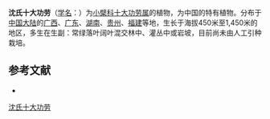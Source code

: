 {{Speciesbox
| name = 沈氏十大功劳
| status = 
| status_system = 
| image =
| genus = Mahonia
| species = shenii
| authority = Chun
}}

'''沈氏十大功劳'''（[[学名|学名]]：{{lang|la|''Mahonia shenii''}}）为[[小檗科|小檗科]][[十大功劳属|十大功劳属]]的植物，为中国的特有植物。分布于[[中国大陆|中国大陆]]的[[广西|广西]]、[[广东|广东]]、[[湖南|湖南]]、[[贵州|贵州]]、[[福建|福建]]等地，生长于海拔450米至1,450米的地区，多生在生副：常绿落叶阔叶混交林中、灌丛中或岩坡，目前尚未由人工引种栽培。

== 参考文献 ==
<div class="references-small">
* {{cite web| url =http://www.bioinfo.cn/db05/KmzwSpecies.php?action=view&id=2212| title =沈氏十大功劳| work =《中国高等植物数据库全库》| publisher =中国科学院微生物研究所| author =昆明植物研究所| accessdate =2009-02-23| deadurl =yes| archiveurl =https://web.archive.org/web/20160305023034/http://www.bioinfo.cn/db05/KmzwSpecies.php?action=view&id=2212| archivedate =2016-03-05}}
</div>
{{Taxonbar|from=Q11138481}}

[[Category:十大功劳属|沈氏十大功劳]]


{{植物小作品}}